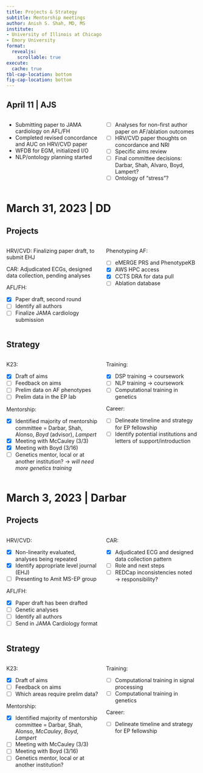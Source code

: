 ```yaml
---
title: Projects & Strategy
subtitle: Mentorship meetings
author: Anish S. Shah, MD, MS
institute:
- University of Illinois at Chicago
- Emory University
format: 
  revealjs:
    scrollable: true
execute:
  cache: true
tbl-cap-location: bottom
fig-cap-location: bottom
---
```


## April 11 | AJS {.smaller}

:::: {.columns}
::: {.column width="50%"}
- Submitting paper to JAMA cardiology on AFL/FH 
- Completed revised concordance and AUC on HRV/CVD paper
- WFDB for EGM, initialized I/O
- NLP/ontology planning started
:::
::: {.column width="50%"}
- [ ] Analyses for non-first author paper on AF/ablation outcomes
- [ ] [HRV/CVD paper thoughts on concordance and NRI]{.orange}
- [ ] [Specific aims review]{.orange}
- [ ] Final committee decisions: Darbar, Shah, Alvaro, Boyd, Lampert?
- [ ]	Ontology of "stress"?
:::
::::

# March 31, 2023 | DD

## Projects {.smaller}

:::: {.columns}
::: {.column width="50%"}
HRV/CVD: Finalizing paper draft, to submit EHJ

CAR: Adjudicated ECGs, designed data collection, [pending analyses]{.orange}

AFL/FH:

- [x] Paper draft, second round
- [ ] [Identify all authors]{.orange}
- [ ] Finalize JAMA cardiology submission
:::

::: {.column width="50%"}
Phenotyping AF:

- [ ] eMERGE PRS and PhenotypeKB
- [x] AWS HPC access 
- [x] CCTS DRA for data pull
- [ ] Ablation database 
:::
::::

## Strategy {.smaller}

:::: {.columns}
::: {.column width="50%"}
K23:

- [x] Draft of aims
- [ ] [Feedback on aims]{.orange}
- [ ] Prelim data on AF phenotypes
- [ ] Prelim data in the EP lab

Mentorship:

- [x] Identified majority of mentorship committee = Darbar, Shah, Alonso, _Boyd_ (advisor), _Lampert_ 
- [x] Meeting with McCauley (3/3)
- [x] Meeting with Boyd (3/16)
- [ ] [Genetics mentor, local or at another institution?]{.orange} &rarr; _will need more genetics training_
:::
::: {.column width="50%"}
Training:

- [x] DSP training &rarr; coursework
- [ ] [NLP training &rarr; coursework]{.orange}
- [ ] [Computational training in genetics]{.orange}

Career:

- [ ] [Delineate timeline and strategy for EP fellowship]{.orange}
- [ ] Identify potential institutions and letters of support/introduction
:::
::::

# March 3, 2023 | Darbar

## Projects {.smaller}

:::: {.columns}
::: {.column width="50%"}
HRV/CVD:

- [x] Non-linearity evaluated, analyses being repeated
- [x] Identify appropriate level journal (EHJ)
- [ ] Presenting to Amit MS-EP group

AFL/FH:

- [x] Paper draft has been drafted
- [ ] [Genetic analyses]{.orange}
- [ ] [Identify all authors]{.orange}
- [ ] Send in JAMA Cardiology format
:::
::: {.column width="50%"}
CAR:

- [x] Adjudicated ECG and designed data collection pattern
- [ ] [Role and next steps]{.orange}
- [ ] REDCap inconsistencies noted &rarr; responsibility?
:::
::::

## Strategy {.smaller}

:::: {.columns}
::: {.column width="50%"}
K23:

- [x] [Draft of aims]{.orange}
- [ ] [Feedback on aims]{.orange}
- [ ] Which areas require prelim data?

Mentorship:

- [x] Identified majority of mentorship committee = Darbar, Shah, Alonso, _McCauley_, _Boyd_, _Lampert_
- [ ] Meeting with McCauley (3/3)
- [ ] Meeting with Boyd (3/16)
- [ ] [Genetics mentor, local or at another institution?]{.orange}
:::
::: {.column width="50%"}
Training:

- [ ] Computational training in signal processing
- [ ] [Computational training in genetics]{.orange}

Career:

- [ ] [Delineate timeline and strategy for EP fellowship]{.orange}
:::
::::
